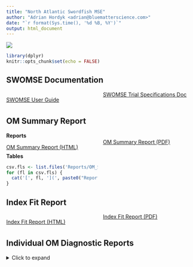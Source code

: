 ```yaml
---
title: "North Atlantic Swordfish MSE"
author: "Adrian Hordyk <adrian@bluematterscience.com>"
date: "`r format(Sys.time(), '%d %B, %Y')`"
output: html_document
---
```


![](img/220px-Xiphias_gladius2.jpg)

<style>
  .col2 {
    columns: 2 200px;         /* number of columns and width in pixels*/
    -webkit-columns: 2 200px; /* chrome, safari */
    -moz-columns: 2 200px;    /* firefox */
  }
  .col3 {
    columns: 3 100px;
    -webkit-columns: 3 100px;
    -moz-columns: 3 100px;
  }
  .col4 {
    columns: 4 100px;
    -webkit-columns: 4 100px;
    -moz-columns: 4 100px;
  }
</style>

```r
library(dplyr)
knitr::opts_chunk$set(echo = FALSE)


```

## SWOMSE Documentation 
<div class="col2">
[SWOMSE User Guide](userguide.html)

[SWOMSE Trial Specifications Doc](https://docs.google.com/document/d/1L_1P5L3lcikzNhOSCOdUBSDfsa_NwN0tpIWvzxQ5xWw/edit?usp=sharing)

</div>

## OM Summary Report

**Reports**
<div class="col2">
[OM Summary Report (HTML)](Reports/OM_Summary/OMs_Summary.html)

[OM Summary Report (PDF)](Reports/OM_Summary/OMs_Summary.pdf)

</div>

**Tables**
<div class="col2">
```r
csv.fls <- list.files('Reports/OM_Summary', pattern="csv")
for (fl in csv.fls) {
  cat('[', fl, '](', paste0("Reports/OM_Summary/", fl), ')\n\n', sep="")
}
```
</div>

## Index Fit Report
<div class="col2">
[Index Fit Report (HTML)](Reports/Indices/Index_Report.html)

[Index Fit Report (PDF)](Reports/Indices/Index_Report.pdf)
</div>

## Individual OM Diagnostic Reports
<details>
<summary>Click to expand</summary>
<div class="col4">

```r
fls <- list.files('Reports/Diagnostics', pattern='.html')

num <- NA
for (x in seq_along(fls)) num[x] <- strsplit(fls[x], '-')[[1]][2]
nums <- as.numeric(num[1:(length(num)-1)])
nums <- c(nums+1, 1)
df <- data.frame(fl=fls, num=nums, stringsAsFactors = FALSE)
df <- df %>% dplyr::arrange(num)

```


```r
for (i in 1:nrow(df)) {
  nm <- strsplit(df[i,1], '.html')[[1]][1]
  fl <- paste0('Reports/Diagnostics/', df[i,1])
  cat('\n[',nm,'](',fl,')\n', sep="")
}
```
</details> 
</div>

